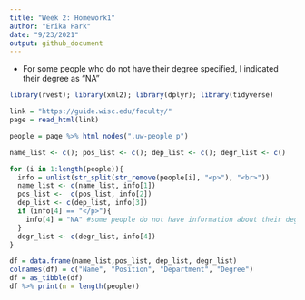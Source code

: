 ```yaml
---
title: "Week 2: Homework1"
author: "Erika Park"
date: "9/23/2021"
output: github_document
---
```


* For some people who do not have their degree specified, I indicated their degree as "NA" 

```r

library(rvest); library(xml2); library(dplyr); library(tidyverse)

link = "https://guide.wisc.edu/faculty/"
page = read_html(link) 

people = page %>% html_nodes(".uw-people p") 

name_list <- c(); pos_list <- c(); dep_list <- c(); degr_list <- c()

for (i in 1:length(people)){
  info = unlist(str_split(str_remove(people[i], "<p>"), "<br>"))
  name_list <- c(name_list, info[1])
  pos_list <-  c(pos_list, info[2]) 
  dep_list <- c(dep_list, info[3])
  if (info[4] == "</p>"){
    info[4] = "NA" #some people do not have information about their degrees
  }
  degr_list <- c(degr_list, info[4])
}

df = data.frame(name_list,pos_list, dep_list, degr_list)
colnames(df) = c("Name", "Position", "Department", "Degree")
df = as_tibble(df)
df %>% print(n = length(people))
```

